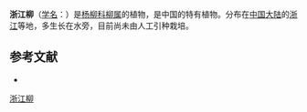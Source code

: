{{Speciesbox
| name = 浙江柳
| status = 
| status_system = 
| image =
| genus = Salix
| species = chekiangensis
| authority = Cheng
}}

'''浙江柳'''（[[学名|学名]]：{{lang|la|''Salix chekiangensis''}}）是[[杨柳科|杨柳科]][[柳属|柳属]]的植物，是中国的特有植物。分布在[[中国大陆|中国大陆]]的[[浙江|浙江]]等地，多生长在水旁，目前尚未由人工引种栽培。

== 参考文献 ==
<div class="references-small">
* {{cite web| url =http://www.bioinfo.cn/db05/KmzwSpecies.php?action=view&id=20451| title =浙江柳| work =《中国高等植物数据库全库》| publisher =中国科学院微生物研究所| author =昆明植物研究所| accessdate =2009-02-25| deadurl =yes| archiveurl =https://web.archive.org/web/20160305062546/http://www.bioinfo.cn/db05/KmzwSpecies.php?action=view&id=20451| archivedate =2016-03-05}}
</div>
{{Taxonbar|from=Q2214558}}

[[Category:柳属|浙江柳]]


{{植物小作品}}